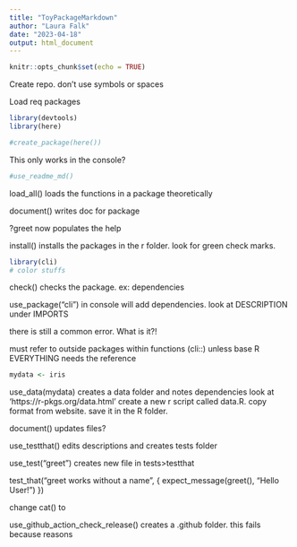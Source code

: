 ```yaml
---
title: "ToyPackageMarkdown"
author: "Laura Falk"
date: "2023-04-18"
output: html_document
---
```


```r
knitr::opts_chunk$set(echo = TRUE)
```

Create repo. don't use symbols or spaces

Load req packages
```r
library(devtools)
library(here)
```

```r
#create_package(here())
```

This only works in the console?
```r
#use_readme_md()
```
load_all() loads the functions in a package theoretically

document() writes doc for package

?greet now populates the help

install() installs the packages in the r folder. look for green check marks.

```r
library(cli)
# color stuffs
```

check() checks the package. ex: dependencies  

use_package("cli") in console will add dependencies. look at DESCRIPTION under IMPORTS

there is still a common error. What is it?!

must refer to outside packages within functions (cli::) unless base R EVERYTHING needs the reference

```r
mydata <- iris
```

use_data(mydata) creates a data folder and notes dependencies
look at 'https://r-pkgs.org/data.html'
create a new r script called data.R. copy format from website.
save it in the R folder.

document() updates files?

use_testthat() edits descriptions and creates tests folder

use_test("greet") creates new file in tests>testthat

test_that("greet works without a name", {
  expect_message(greet(), "Hello User!")
})


change cat() to

use_github_action_check_release() creates a .github folder. 
this fails because reasons

